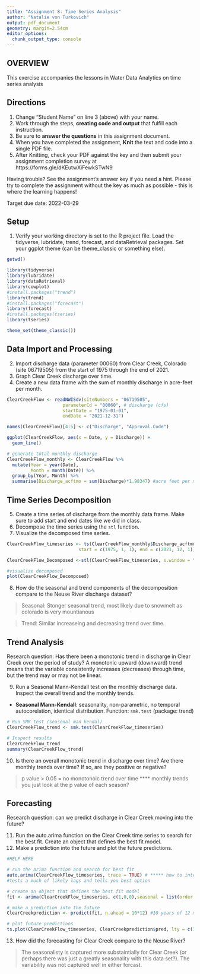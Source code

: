 ```yaml
---
title: "Assignment 8: Time Series Analysis"
author: "Natalie von Turkovich"
output: pdf_document
geometry: margin=2.54cm
editor_options: 
  chunk_output_type: console
---
```


## OVERVIEW

This exercise accompanies the lessons in Water Data Analytics on time series analysis

## Directions
1. Change "Student Name" on line 3 (above) with your name.
2. Work through the steps, **creating code and output** that fulfill each instruction.
3. Be sure to **answer the questions** in this assignment document.
4. When you have completed the assignment, **Knit** the text and code into a single PDF file.
5. After Knitting, check your PDF against the key and then submit your assignment completion survey at https://forms.gle/dKEutwXiFewkSTwN9

Having trouble? See the assignment's answer key if you need a hint. Please try to complete the assignment without the key as much as possible - this is where the learning happens!

Target due date: 2022-03-29

## Setup

1. Verify your working directory is set to the R project file. Load the tidyverse, lubridate, trend, forecast, and dataRetrieval packages. Set your ggplot theme (can be theme_classic or something else).


```r
getwd()

library(tidyverse)
library(lubridate)
library(dataRetrieval)
library(cowplot)
#install.packages("trend")
library(trend)
#install.packages("forecast")
library(forecast)
#install.packages(tseries)
library(tseries)

theme_set(theme_classic())
```

## Data Import and Processing

2. Import discharge data (parameter 00060) from Clear Creek, Colorado (site 06719505) from the start of 1975 through the end of 2021.
3. Graph Clear Creek discharge over time. 
4. Create a new data frame with the sum of monthly discharge in acre-feet per month.

```r
ClearCreekFlow <- readNWISdv(siteNumbers = "06719505",
                     parameterCd = "00060", # discharge (cfs)
                     startDate = "1975-01-01",
                     endDate = "2021-12-31") 

names(ClearCreekFlow)[4:5] <- c("Discharge", "Approval.Code")

ggplot(ClearCreekFlow, aes(x = Date, y = Discharge)) +
  geom_line()

# generate total monthly discharge
ClearCreekFlow_monthly <- ClearCreekFlow %>%
  mutate(Year = year(Date),
         Month = month(Date)) %>%
  group_by(Year, Month) %>%
  summarise(Discharge_acftmo = sum(Discharge)*1.98347) #acre feet per month

```


## Time Series Decomposition
5. Create a time series of discharge from the monthly data frame. Make sure to add start and end dates like we did in class.
6. Decompose the time series using the `stl` function.
7. Visualize the decomposed time series.

```r
ClearCreekFlow_timeseries <- ts(ClearCreekFlow_monthly$Discharge_acftmo, frequency = 12,
                           start = c(1975, 1, 1), end = c(2021, 12, 1))

ClearCreekFlow_Decomposed <-stl(ClearCreekFlow_timeseries, s.window = "periodic") 

#visualize decomposed
plot(ClearCreekFlow_Decomposed)


```

8. How do the seasonal and trend components of the decomposition compare to the Neuse River discharge dataset? 

> Seasonal: Stonger seasonal trend, most likely due to snowmelt as colorado is very mountianous

> Trend: Similar increaseing and decreasing trend over time. 

## Trend Analysis
Research question: Has there been a monotonic trend in discharge in Clear Creek over the period of study?
A monotonic upward (downward) trend means that the variable consistently increases (decreases) through time, but the trend may or may not be linear.

9. Run a Seasonal Mann-Kendall test on the monthly discharge data. Inspect the overall trend and the monthly trends. 
* **Seasonal Mann-Kendall**: seasonality, non-parametric, no temporal autocorelation, identical distribution. Function: `smk.test` (package: trend)

```r

# Run SMK test (seasonal man kendal)
ClearCreekFlow_trend <- smk.test(ClearCreekFlow_timeseries)

# Inspect results
ClearCreekFlow_trend
summary(ClearCreekFlow_trend)
```

10. Is there an overall monotonic trend in discharge over time? Are there monthly trends over time? If so, are they positive or negative?

> p value > 0.05 = no monotonoic trend over time 
 **** monthly trends you just look at the p value of each season?

## Forecasting
Research question: can we predict discharge in Clear Creek moving into the future?

11. Run the auto.arima function on the Clear Creek time series to search for the best fit. Create an object that defines the best fit model. 
12. Make a prediction into the future and plot the future predictions. 

```r
#HELP HERE

# run the arima function and search for best fit 
auto.arima(ClearCreekFlow_timeseries, trace = TRUE) # ***** how to interpret this
#tests a much of likely lags and tells you best option 

# create an object that defines the best fit model
fit <- arima(ClearCreekFlow_timeseries, c(1,0,0),seasonal = list(order = c(1,1,0), period = 12)) #***** seaonal list order (was 002)

# make a prediction into the future
ClearCreekprediction <- predict(fit, n.ahead = 10*12) #10 years of 12 months each

# plot future predictions
ts.plot(ClearCreekFlow_timeseries, ClearCreekprediction$pred, lty = c(1, 3))

```

13. How did the forecasting for Clear Creek compare to the Neuse River?

> The seasonalisty is captured more substaintially for Clear Creek (or perhaps there was just a greatly seasonality with this data set?). The variability was not captured well in either forcast. 